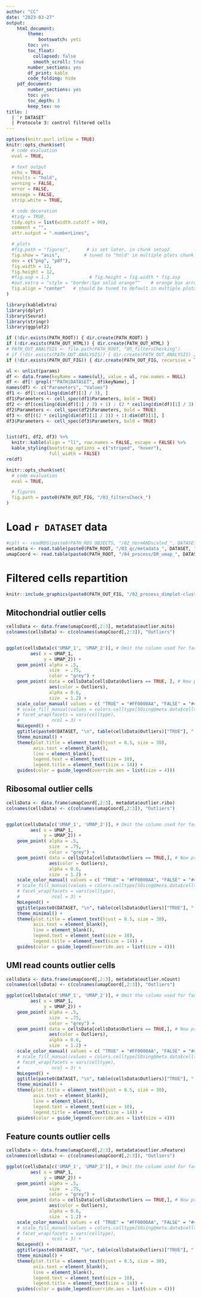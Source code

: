 ```yaml
---
author: "CC"
date: "2023-03-27"
output:
    html_document:
        theme:
            bootswatch: yeti
        toc: yes
        toc_float:
          collapsed: false
          smooth_scroll: true
        number_sections: yes
        df_print: kable
        code_folding: hide
    pdf_document:
        number_sections: yes
        toc: yes
        toc_depth: 3
        keep_tex: no
title: |
  | `r DATASET`
  | Protocole 3: control filtered cells
---
```


<!-- Javascript for zooming on figures (adapted from: https://stackoverflow.com/questions/40401680) -->

<!-- Jquery import conflicts with DT::datatable so needs to be commented here -->
<!-- <script src = "https://ajax.googleapis.com/ajax/libs/jquery/3.1.1/jquery.min.js"></script> -->

<style>
.zoomDiv {
  display: none;
  position: fixed;
  top: 50%;
  left: 50%;
  z-index: 50;
  transform: translate(-50%, -50%);
  background-color: #FFFFFF;
  box-shadow: 0px 0px 50px #888888;
  width: fit-content;
  max-width: 90%;
  max-height: 90%;
  overflow: auto;
}

.zoomImg {
  width: 150%;
}
</style>

<script type = "text/javascript">
  $(document).ready(function() {
    $("body").prepend("<div class = \"zoomDiv\"><img src = \"\" class = \"zoomImg\"></div>");
    // onClick for all img except the zoomed one and link ones (filter)
    // use "img.zoom" and out.extra = "class = \"zoom\"" in chunk to specify manually which chunk images can be zoomed
    $("img:not(.zoomImg)").filter(":not(a *)").click(function() {
      $(".zoomImg").attr("src", $(this).attr("src"));
      $(".zoomDiv").show();
    })
    // onClick function for hiding div
    $("img.zoomImg").click(function() {
      $(".zoomDiv").hide();
    })
  })
</script>


```r
options(knitr.purl.inline = TRUE)
knitr::opts_chunk$set(
  # code evaluation
  eval = TRUE,

  # text output
  echo = TRUE,
  results = "hold",
  warning = FALSE,
  error = FALSE,
  message = FALSE,
  strip.white = TRUE,

  # code decoration
  #tidy = TRUE,
  tidy.opts = list(width.cutoff = 90),
  comment = "",
  attr.output = ".numberLines",

  # plots
  #fig.path = "figure/",      # is set later, in chunk setup2
  fig.show = "asis",         # tuned to "hold" in multiple plots chunk
  dev = c("png", "pdf"),
  fig.width = 12,
  fig.height = 12,
  #fig.asp = 1.3               # fig.height = fig.width * fig.asp
  #out.extra = "style = "border:5px solid orange""    # orange box arround plots
  fig.align = "center"   # should be tuned to default in multiple plots chunk
)
```

```r
library(kableExtra)
library(dplyr)
library(Seurat)
library(stringr)
library(ggplot2)
```

```r
if (!dir.exists(PATH_ROOT)) { dir.create(PATH_ROOT) }
if (!dir.exists(PATH_OUT_HTML)) { dir.create(PATH_OUT_HTML) }
# PATH_OUT_ANALYSIS <- file.path(PATH_ROOT, "05_filtersChecking")
# if (!dir.exists(PATH_OUT_ANALYSIS)) { dir.create(PATH_OUT_ANALYSIS) }
if (!dir.exists(PATH_OUT_FIG)) { dir.create(PATH_OUT_FIG, recursive = TRUE) }
```

<!-- # Global settings -->

```r
ul <- unlist(params)
df <- data.frame(keyName = names(ul), value = ul, row.names = NULL)
df <- df[! grepl("^PATH|DATASET", df$keyName), ]
names(df) <- c("Parameters", "Values")
df1 <- df[1:ceiling(dim(df)[1] / 3), ]
df1$Parameters <- cell_spec(df1$Parameters, bold = TRUE)
df2 <- df[(ceiling(dim(df)[1] / 3) + 1) : (2 * ceiling(dim(df)[1] / 3)), ]
df2$Parameters <- cell_spec(df2$Parameters, bold = TRUE)
df3 <- df[((2 * ceiling(dim(df)[1] / 3)) + 1):dim(df)[1], ]
df3$Parameters <- cell_spec(df3$Parameters, bold = TRUE)


list(df1, df2, df3) %>%
  knitr::kable(align = "ll", row.names = FALSE, escape = FALSE) %>%
  kable_styling(bootstrap_options = c("striped", "hover"),
                full_width = FALSE)
rm(df)
```

```r
knitr::opts_chunk$set(
  # code evaluation
  eval = TRUE,

  # figures
  fig.path = paste0(PATH_OUT_FIG, "/03_filtersCheck_")
)
```

# Load `r DATASET` data

```r
#cplt <- readRDS(paste0(PATH_RDS_OBJECTS, "/02_normANDscaled_", DATASET, "_complete.rds"))
metadata <- read.table(paste0(PATH_ROOT, "/03_qc/metadata_", DATASET, "_filtered.csv"), header = TRUE, sep = ",")
umapCoord <- read.table(paste0(PATH_ROOT, "/04_process/DR_umap_", DATASET, "_filtered.csv"), header = TRUE, sep = ",")
```

# Filtered cells repartition {.tabset .tabset-pills .tabset-fade}

```r
knitr::include_graphics(paste0(PATH_OUT_FIG, "/02_process_dimplot-cluster-fltd-1.png"))
```

## Mitochondrial outlier cells

```r
cellsData <- data.frame(umapCoord[,2:3], metadata$outlier.mito)
colnames(cellsData) <- c(colnames(umapCoord[,2:3]), "Outliers")


ggplot(cellsData[c('UMAP_1', 'UMAP_2')], # Omit the column used for facetting to get all points repeated in all facets
         aes( x = UMAP_1,
              y = UMAP_2)) +
    geom_point( alpha = .5,
                size  = .75,
                color = "grey") +
    geom_point( data = cellsData[cellsData$Outliers == TRUE, ], # Now provide data including column for facetting
                aes(color = Outliers),
                alpha = 0.6,
                size  = 1.2) +
    scale_color_manual( values = c( "TRUE" = "#FF0000AA", "FALSE" = "#44444444")) +
    # scale_fill_manual(values = colors.celltype[SOsing@meta.data$celltype], aesthetics = "color") +
    # facet_wrap(facets = vars(celltype),
    #            ncol = 3) +
    NoLegend() +
    ggtitle(paste0(DATASET, "\n", table(cellsData$Outliers)["TRUE"], " mitochondrial gene expression outlier cells")) +
    theme_minimal() +
    theme(plot.title = element_text(hjust = 0.5, size = 30),
          axis.text = element_blank(),
          line = element_blank(),
          legend.text = element_text(size = 10),
          legend.title = element_text(size = 14)) +
    guides(color = guide_legend(override.aes = list(size = 4)))
```

## Ribosomal outlier cells

```r
cellsData <- data.frame(umapCoord[,2:3], metadata$outlier.ribo)
colnames(cellsData) <- c(colnames(umapCoord[,2:3]), "Outliers")


ggplot(cellsData[c('UMAP_1', 'UMAP_2')], # Omit the column used for facetting to get all points repeated in all facets
         aes( x = UMAP_1,
              y = UMAP_2)) +
    geom_point( alpha = .5,
                size  = .75,
                color = "grey") +
    geom_point( data = cellsData[cellsData$Outliers == TRUE,], # Now provide data including column for facetting
                aes(color = Outliers),
                alpha = 0.6,
                size  = 1.2) +
    scale_color_manual( values = c( "TRUE" = "#FF0000AA", "FALSE" = "#44444444")) +
    # scale_fill_manual(values = colors.celltype[SOsing@meta.data$celltype], aesthetics = "color") +
    # facet_wrap(facets = vars(celltype),
    #            ncol = 3) +
    NoLegend() +
    ggtitle(paste0(DATASET, "\n", table(cellsData$Outliers)["TRUE"], " ribosomal gene expression outlier cells")) +
    theme_minimal() +
    theme(plot.title = element_text(hjust = 0.5, size = 30),
          axis.text = element_blank(),
          line = element_blank(),
          legend.text = element_text(size = 10),
          legend.title = element_text(size = 14)) +
    guides(color = guide_legend(override.aes = list(size = 4)))
```


## UMI read counts outlier cells

```r
cellsData <- data.frame(umapCoord[,2:3], metadata$outlier.nCount)
colnames(cellsData) <- c(colnames(umapCoord[,2:3]), "Outliers")

ggplot(cellsData[c('UMAP_1', 'UMAP_2')], # Omit the column used for facetting to get all points repeated in all facets
         aes( x = UMAP_1,
              y = UMAP_2)) +
    geom_point( alpha = .5,
                size  = .75,
                color = "grey") +
    geom_point( data = cellsData[cellsData$Outliers == TRUE,], # Now provide data including column for facetting
                aes(color = Outliers),
                alpha = 0.6,
                size  = 1.2) +
    scale_color_manual( values = c( "TRUE" = "#FF0000AA", "FALSE" = "#44444444")) +
    # scale_fill_manual(values = colors.celltype[SOsing@meta.data$celltype], aesthetics = "color") +
    # facet_wrap(facets = vars(celltype),
    #            ncol = 3) +
    NoLegend() +
    ggtitle(paste0(DATASET, "\n", table(cellsData$Outliers)["TRUE"], " UMI read counts outlier cells")) +
    theme_minimal() +
    theme(plot.title = element_text(hjust = 0.5, size = 30),
          axis.text = element_blank(),
          line = element_blank(),
          legend.text = element_text(size = 10),
          legend.title = element_text(size = 14)) +
    guides(color = guide_legend(override.aes = list(size = 4)))
```

## Feature counts outlier cells

```r
cellsData <- data.frame(umapCoord[,2:3], metadata$outlier.nFeature)
colnames(cellsData) <- c(colnames(umapCoord[,2:3]), "Outliers")

ggplot(cellsData[c('UMAP_1', 'UMAP_2')], # Omit the column used for facetting to get all points repeated in all facets
         aes( x = UMAP_1,
              y = UMAP_2)) +
    geom_point( alpha = .5,
                size  = .75,
                color = "grey") +
    geom_point( data = cellsData[cellsData$Outliers == TRUE,], # Now provide data including column for facetting
                aes(color = Outliers),
                alpha = 0.6,
                size  = 1.2) +
    scale_color_manual( values = c( "TRUE" = "#FF0000AA", "FALSE" = "#44444444")) +
    # scale_fill_manual(values = colors.celltype[SOsing@meta.data$celltype], aesthetics = "color") +
    # facet_wrap(facets = vars(celltype),
    #            ncol = 3) +
    NoLegend() +
    ggtitle(paste0(DATASET, "\n", table(cellsData$Outliers)["TRUE"], " feature counts outlier cells")) +
    theme_minimal() +
    theme(plot.title = element_text(hjust = 0.5, size = 30),
          axis.text = element_blank(),
          line = element_blank(),
          legend.text = element_text(size = 10),
          legend.title = element_text(size = 14)) +
    guides(color = guide_legend(override.aes = list(size = 4)))
```
